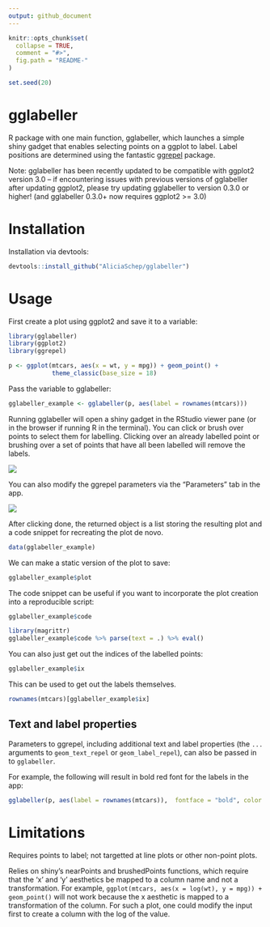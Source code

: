 ```yaml
---
output: github_document
---
```


<!-- README.md is generated from README.Rmd. Please edit that file -->

```r
knitr::opts_chunk$set(
  collapse = TRUE,
  comment = "#>",
  fig.path = "README-"
)

set.seed(20)
```

# gglabeller

R package with one main function, gglabeller, which launches a simple shiny gadget that enables selecting points on a ggplot to label. Label positions are determined using the fantastic [ggrepel](www.github.com/slowkow/ggrepel) package.

Note: gglabeller has been recently updated to be compatible with ggplot2 version 3.0 -- if encountering issues with previous versions of gglabeller after updating ggplot2, please try updating gglabeller to version 0.3.0 or higher! (and gglabeller  0.3.0+ now requires ggplot2 >= 3.0)

# Installation

Installation via devtools:

```r
devtools::install_github("AliciaSchep/gglabeller") 
```

# Usage

First create a plot using ggplot2 and save it to a variable:

```r
library(gglabeller)
library(ggplot2)
library(ggrepel)

p <- ggplot(mtcars, aes(x = wt, y = mpg)) + geom_point() + 
            theme_classic(base_size = 18)
```

Pass the variable to gglabeller:

```r
gglabeller_example <- gglabeller(p, aes(label = rownames(mtcars)))
```

Running gglabeller will open a shiny gadget in the RStudio viewer pane (or in the browser if running R in the terminal). You can click or brush over points to select them for labelling. Clicking over an already labelled point or brushing over a set of points that have all been labelled will remove the labels.

![](gglabeller_demo1.gif)

You can also modify the ggrepel parameters via the "Parameters" tab in the app.  

![](gglabeller_demo2.gif)

After clicking done, the returned object is a list storing the resulting plot and a code snippet for recreating the plot de novo.

```r
data(gglabeller_example)
```

We can make a static version of the plot to save:

```r
gglabeller_example$plot
```

The code snippet can be useful if you want to incorporate the plot creation into a reproducible script:

```r
gglabeller_example$code
```

```r
library(magrittr)
gglabeller_example$code %>% parse(text = .) %>% eval()
```

You can also just get out the indices of the labelled points:


```r
gglabeller_example$ix
```

This can be used to get out the labels themselves.

```r
rownames(mtcars)[gglabeller_example$ix]
```

## Text and label properties

Parameters to ggrepel, including additional text and label properties (the `...` arguments to `geom_text_repel` or `geom_label_repel`), can also be passed in to `gglabeller`.

For example, the following will result in bold red font for the labels in the app:

```r
gglabeller(p, aes(label = rownames(mtcars)),  fontface = "bold", color = "red")
```

# Limitations

Requires points to label; not targetted at line plots or other non-point plots.

Relies on shiny's nearPoints and brushedPoints functions, which require that the 'x' and 'y' aesthetics be mapped to a column name and not a transformation. For example, `ggplot(mtcars, aes(x = log(wt), y = mpg)) + geom_point()` will not work because the x aesthetic is mapped to a transformation of the column. For such a plot, one could modify the input first to create a column with the log of the value. 
